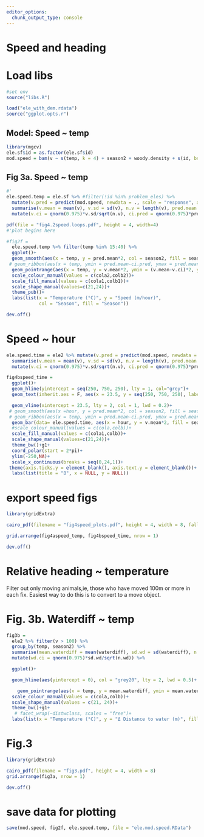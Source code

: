 ```yaml
---
editor_options:
  chunk_output_type: console
---
```


# Speed and heading

# Load libs

```r
#set env
source("libs.R")
```

```r
load("ele_with_dem.rdata")
source("ggplot.opts.r")
```

## Model: Speed ~ temp

```r
library(mgcv)
ele.sf$id = as.factor(ele.sf$id)
mod.speed = bam(v ~ s(temp, k = 4) + season2 + woody.density + s(id, bs = "re") + slope, data = ele.sf %>% filter(temp %in% 14:40))
```

## Fig 3a. Speed ~ temp

```r
#'
ele.speed.temp = ele.sf %>% #filter(!id %in% problem_eles) %>%
  mutate(v.pred = predict(mod.speed, newdata = ., scale = "response", allow.new.levels = T), temp = round_any(temp,2)) %>%  group_by(season2, temp) %>%
  summarise(v.mean = mean(v), v.sd = sd(v), n.v = length(v), pred.mean = mean(v.pred, na.rm = T), pred.sd=sd(v.pred, na.rm = T), pred.n = length(v.pred)) %>%
  mutate(v.ci = qnorm(0.975)*v.sd/sqrt(n.v), ci.pred = qnorm(0.975)*pred.sd/sqrt(pred.n))
```


```r
pdf(file = "fig4.2speed.loops.pdf", height = 4, width=4)
#'plot begins here

#fig2f = 
  ele.speed.temp %>% filter(temp %in% 15:40) %>% 
  ggplot()+
  geom_smooth(aes(x = temp, y = pred.mean*2, col = season2, fill = season2), lty = 1, lwd = 1)+
 # geom_ribbon(aes(x = temp, ymin = pred.mean-ci.pred, ymax = pred.mean+ci.pred, fill = season2), alpha = 0.5)+
  geom_pointrange(aes(x = temp, y = v.mean*2, ymin = (v.mean-v.ci)*2, ymax = (v.mean+v.ci)*2, col = season2, shape = season2, fill = season2), fatten = 7, lty = 1, stroke = 0.6, position = position_dodge(width = 1))+
  scale_colour_manual(values = c(cola2,colb2))+
  scale_fill_manual(values = c(cola1,colb1))+
  scale_shape_manual(values=c(21,24))+
  theme_pub()+
  labs(list(x = "Temperature (°C)", y = "Speed (m/hour)",
            col = "Season", fill = "Season"))

dev.off()
```


# Speed ~ hour
```r
ele.speed.time = ele2 %>% mutate(v.pred = predict(mod.speed, newdata = ., scale = "response", allow.new.levels = T)) %>%  group_by(season2, hour) %>%
  summarise(v.mean = mean(v), v.sd = sd(v), n.v = length(v), pred.mean = mean(v.pred, na.rm = T), pred.sd=sd(v.pred, na.rm = T), pred.n = length(v.pred)) %>%
  mutate(v.ci = qnorm(0.975)*v.sd/sqrt(n.v), ci.pred = qnorm(0.975)*pred.sd/sqrt(pred.n))
```

```r
fig4bspeed_time =
  ggplot()+
  geom_hline(yintercept = seq(250, 750, 250), lty = 1, col="grey")+
  geom_text(inherit.aes = F, aes(x = 23.5, y = seq(250, 750, 250), label = c("250m/hr","500m/hr","750m/hr")), vjust = "outward", size = 2)+

  geom_vline(xintercept = 23.5, lty = 2, col = 1, lwd = 0.2)+
 # geom_smooth(aes(x =hour, y = pred.mean*2, col = season2, fill = season2), lty = 1, lwd = 0.5)+
 # geom_ribbon(aes(x = temp, ymin = pred.mean-ci.pred, ymax = pred.mean+ci.pred, fill = season2), alpha = 0.5)+
  geom_bar(data= ele.speed.time, aes(x = hour, y = v.mean*2, fill = season2), stat = "identity", position = "dodge")+
  #scale_colour_manual(values = c(cola,colb))+
  scale_fill_manual(values = c(cola1,colb))+
  scale_shape_manual(values=c(21,24))+
  theme_bw()+g1+
  coord_polar(start = 2*pi)+
  ylim(-250,NA)+
  scale_x_continuous(breaks = seq(0,24,1))+
 theme(axis.ticks.y = element_blank(), axis.text.y = element_blank())+
  labs(list(title = "B", x = NULL, y = NULL))
```

# export speed figs

```r
library(gridExtra)

cairo_pdf(filename = "fig4speed_plots.pdf", height = 4, width = 8, fallback_resolution = 600)

grid.arrange(fig4aspeed_temp, fig4bspeed_time, nrow = 1)

dev.off()
```


# Relative heading ~ temperature

Filter out only moving animals,ie, those who have moved 100m or more in each fix.
Easiest way to do this is to convert to a move object.

# Fig. 3b. Waterdiff ~ temp

```r

fig3b =
  ele2 %>% filter(v > 100) %>%
  group_by(temp, season2) %>%
  summarise(mean.waterdiff = mean(waterdiff), sd.wd = sd(waterdiff), n.wd = length(waterdiff)) %>%
  mutate(wd.ci = qnorm(0.975)*sd.wd/sqrt(n.wd)) %>%

  ggplot()+

  geom_hline(aes(yintercept = 0), col = "grey20", lty = 2, lwd = 0.5)+

    geom_pointrange(aes(x = temp, y = mean.waterdiff, ymin = mean.waterdiff-wd.ci, ymax = mean.waterdiff+wd.ci, col = season2, shape = season2), position = position_dodge(width = 0.7), fatten = 10, lty = 1, fill = "white", stroke = 0.7, lwd = 0.2)+
  scale_colour_manual(values = c(cola,colb))+
  scale_shape_manual(values = c(21, 24))+
  theme_bw()+g1+
   # facet_wrap(~distwclass, scales = "free")+
  labs(list(x = "Temperature (°C)", y = "Δ Distance to water (m)", fill = "Season", shape = "Season", colour = "Season"))#+ylim(-25,30)+xlim(15,40)

```

# Fig.3

```r

library(gridExtra)

cairo_pdf(filename = "fig3.pdf", height = 4, width = 8)
grid.arrange(fig3a, nrow = 1)

dev.off()
```

# save data for plotting

```r
save(mod.speed, fig2f, ele.speed.temp, file = "ele.mod.speed.RData")
```
